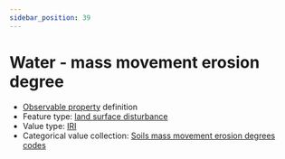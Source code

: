 ```yaml
---
sidebar_position: 39
---
```



# Water - mass movement erosion degree

- [Observable property](/viewers/dawe-vocabs?uri=https://linked.data.gov.au/def/nrm/5af56582-cc92-4892-98f6-793047e7b5c2) definition
- Feature type: [land surface disturbance](http://linked.data.gov.au/def/tern-cv/7e256d28-e686-4b6a-b64a-ac1b1a8f164d)
- Value type: [IRI](https://w3id.org/tern/ontologies/tern/IRI)
- Categorical value collection: [Soils mass movement erosion degrees codes](/viewers/dawe-vocabs?uri=https://linked.data.gov.au/def/nrm/c417aca7-46ef-42ae-90f0-6fb00ed9e357)

<Example
  protocolModule="plot-soil-description"
  observableProperty="https://linked.data.gov.au/def/nrm/5af56582-cc92-4892-98f6-793047e7b5c2"
/>
